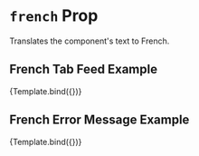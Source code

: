

<Meta title="Components/Feeds/French" component={Feeds} />


# `french` Prop

Translates the component's text to French.

## French Tab Feed Example

<Canvas>
  <Story
    name="French Tab Feed Example"
    args={{
      url: {
        flickr: [
          {
            name: 'Environment Canada Flickr',
            url: 'https://www.flickr.com/photos/environmentcan',
          },
          {
            name: 'Parliament of Canada',
            url: 'https://www.flickr.com/photos/parlcanada/',
          },
        ],
        youtube: [
          {
            name: 'Learn to Set up a Tent',
            url: 'https://www.youtube.com/embed/ZwgEH-Szk0k',
          },
          {
            name: 'Camping with Wildlife',
            url: 'https://www.youtube.com/embed/w5gpKajD8E0',
          },
        ],
      },
      feedType: 'Tabs',
      french: true,
    }}
  >
    {Template.bind({})}
  </Story>
</Canvas>

## French Error Message Example

<Canvas>
  <Story
    name="French Error Message Example"
    args={{
      url: '',
      french: true,
    }}
  >
    {Template.bind({})}
  </Story>
</Canvas>
